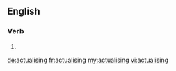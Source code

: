 ==English==

===Verb===
{{head|en|present participle}}

# {{present participle of|actualise|lang=en}}

[[de:actualising]]
[[fr:actualising]]
[[my:actualising]]
[[vi:actualising]]